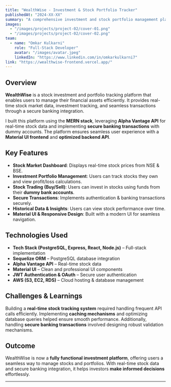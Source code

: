 ---
title: "WealthWise - Investment & Stock Portfolio Tracker"
publishedAt: "2024-XX-XX"
summary: "A comprehensive investment and stock portfolio management platform that allows users to track, buy, and sell stocks with real-time market data."
images:
  - "/images/projects/project-02/cover-01.png"
  - "/images/projects/project-02/cover-02.png"
team:
  - name: "Omkar Kulkarni"
    role: "Full-Stack Developer"
    avatar: "/images/avatar.jpeg"
    linkedIn: "https://www.linkedin.com/in/omkarkulkarni7"
link: "https://wealthwise-frontend.vercel.app/"
---

## Overview

**WealthWise** is a stock investment and portfolio tracking platform that enables users to manage their financial assets efficiently. It provides real-time stock market data, investment tracking, and seamless transactions through a secure banking integration.

I built this platform using the **MERN stack**, leveraging **Alpha Vantage API** for real-time stock data and implementing **secure banking transactions** with dummy accounts. The platform ensures seamless user experience with a **Material UI frontend** and **optimized backend API**.

## Key Features

- **Stock Market Dashboard**: Displays real-time stock prices from NSE & BSE.
- **Investment Portfolio Management**: Users can track stocks they own and view profit/loss calculations.
- **Stock Trading (Buy/Sell)**: Users can invest in stocks using funds from their **dummy bank accounts**.
- **Secure Transactions**: Implements authentication & banking transactions securely.
- **Historical Data & Insights**: Users can view stock performance over time.
- **Material UI & Responsive Design**: Built with a modern UI for seamless navigation.

## Technologies Used

- **Tech Stack (PostgreSQL, Express, React, Node.js)** – Full-stack implementation  
- **Sequelize ORM** – PostgreSQL database integration  
- **Alpha Vantage API** – Real-time stock data  
- **Material UI** – Clean and professional UI components  
- **JWT Authentication & OAuth** – Secure user authentication  
- **AWS (S3, EC2, RDS)** – Cloud hosting & database management  

## Challenges & Learnings

Building a **real-time stock tracking system** required handling frequent API calls efficiently. Implementing **caching mechanisms** and optimizing database queries helped ensure smooth performance. Additionally, handling **secure banking transactions** involved designing robust validation mechanisms.

## Outcome

WealthWise is now a **fully functional investment platform**, offering users a seamless way to manage stocks and portfolios. With real-time stock data and secure banking integration, it helps investors **make informed decisions** effortlessly.

---

